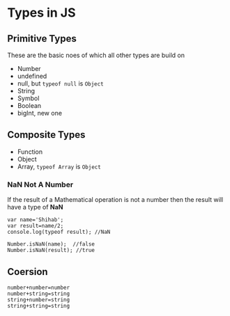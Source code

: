 # Types in JS

## Primitive Types

These are the basic noes of which all other types are build on

- Number
- undefined
- null, but ```typeof null``` is ```Object``` 
- String
- Symbol
- Boolean
- bigInt, new one

## Composite Types

- Function
- Object 
- Array, ```typeof Array``` is ```Object```

### NaN **Not A Number**
If the result of a Mathematical operation is not a number then the result will have a type of **NaN**

```
var name='Shihab';
var result=name/2;
console.log(typeof result); //NaN

Number.isNaN(name);  //false
Number.isNaN(result); //true
```

## Coersion

```
number+number=number
number+string=string
string+number=string
string+string=string
```
